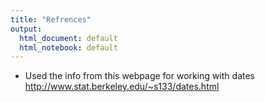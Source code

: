 ```yaml
---
title: "Refrences"
output:
  html_document: default
  html_notebook: default
---
```


- Used the info from this webpage for working with dates
<http://www.stat.berkeley.edu/~s133/dates.html>
